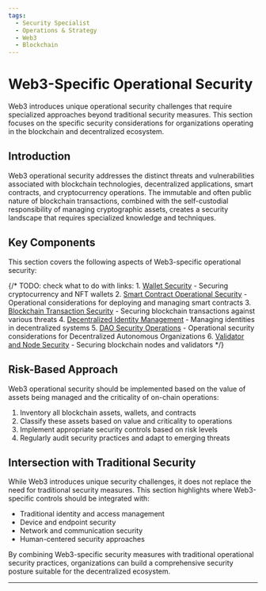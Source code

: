 ```yaml
---
tags:
  - Security Specialist
  - Operations & Strategy
  - Web3
  - Blockchain
---
```



<TagProvider>
<TagFilter />

# Web3-Specific Operational Security

<TagList tags={frontmatter.tags} />
<AttributionList contributors={frontmatter.contributors} />

Web3 introduces unique operational security challenges that require specialized approaches beyond traditional security
measures. This section focuses on the specific security considerations for organizations operating in the blockchain and
decentralized ecosystem.

## Introduction

Web3 operational security addresses the distinct threats and vulnerabilities associated with blockchain technologies,
decentralized applications, smart contracts, and cryptocurrency operations. The immutable and often public nature of
blockchain transactions, combined with the self-custodial responsibility of managing cryptographic assets, creates a
security landscape that requires specialized knowledge and techniques.

## Key Components

This section covers the following aspects of Web3-specific operational security:

{/* TODO: check what to do with links:  1. [Wallet Security](./wallet-security.md) - Securing cryptocurrency and NFT
wallets
2. [Smart Contract Operational Security](./smart-contract-opsec.md) - Operational considerations for deploying and
managing smart contracts
3. [Blockchain Transaction Security](./transaction-security.md) - Securing blockchain transactions against various
threats
4. [Decentralized Identity Management](./decentralized-identity.md) - Managing identities in decentralized systems
5. [DAO Security Operations](./dao-security.md) - Operational security considerations for Decentralized Autonomous
Organizations
6. [Validator and Node Security](./validator-node-security.md) - Securing blockchain nodes and validators */}

## Risk-Based Approach

Web3 operational security should be implemented based on the value of assets being managed and the criticality of
on-chain operations:

1. Inventory all blockchain assets, wallets, and contracts
2. Classify these assets based on value and criticality to operations
3. Implement appropriate security controls based on risk levels
4. Regularly audit security practices and adapt to emerging threats

## Intersection with Traditional Security

While Web3 introduces unique security challenges, it does not replace the need for traditional security measures. This
section highlights where Web3-specific controls should be integrated with:

- Traditional identity and access management
- Device and endpoint security
- Network and communication security
- Human-centered security approaches

By combining Web3-specific security measures with traditional operational security practices, organizations can build a
comprehensive security posture suitable for the decentralized ecosystem.

---

</TagProvider>
<ContributeFooter />

